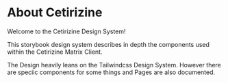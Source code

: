 
<Meta title="Introduction/Welcome" />

# About Cetirizine

Welcome to the Cetirizine Design System!

This storybook design system describes in depth the components used within the
Cetirizine Matrix Client.

The Design heavily leans on the Tailwindcss Design System. However there are speciic
components for some things and Pages are also documented.
